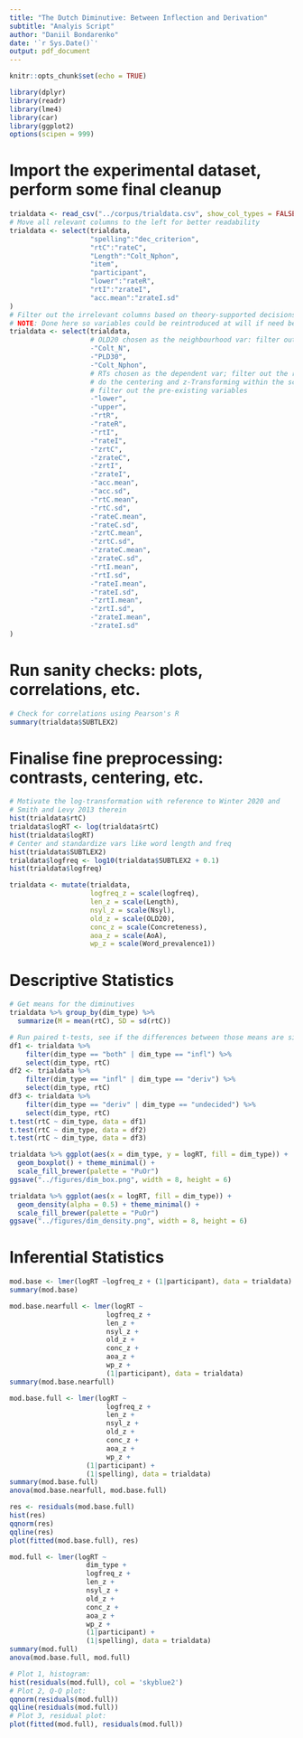 ```yaml
---
title: "The Dutch Diminutive: Between Inflection and Derivation"
subtitle: "Analyis Script"
author: "Daniil Bondarenko"
date: '`r Sys.Date()`'
output: pdf_document
---
```


```r
knitr::opts_chunk$set(echo = TRUE)
```

```r
library(dplyr)
library(readr)
library(lme4)
library(car)
library(ggplot2)
options(scipen = 999)
```

# Import the experimental dataset, perform some final cleanup
```r
trialdata <- read_csv("../corpus/trialdata.csv", show_col_types = FALSE)
# Move all relevant columns to the left for better readability
trialdata <- select(trialdata,
                    "spelling":"dec_criterion",
                    "rtC":"rateC",
                    "Length":"Colt_Nphon",
                    "item",
                    "participant",
                    "lower":"rateR",
                    "rtI":"zrateI",
                    "acc.mean":"zrateI.sd"
)
# Filter out the irrelevant columns based on theory-supported decisions
# NOTE: Done here so variables could be reintroduced at will if need be
trialdata <- select(trialdata,
                    # OLD20 chosen as the neighbourhood var: filter out the rest
                    -"Colt_N",
                    -"PLD30",
                    -"Colt_Nphon",
                    # RTs chosen as the dependent var; filter out the rest,
                    # do the centering and z-Transforming within the script;
                    # filter out the pre-existing variables
                    -"lower",
                    -"upper",
                    -"rtR",
                    -"rateR",
                    -"rtI",
                    -"rateI",
                    -"zrtC",
                    -"zrateC",
                    -"zrtI",
                    -"zrateI",
                    -"acc.mean",
                    -"acc.sd",
                    -"rtC.mean",
                    -"rtC.sd",
                    -"rateC.mean",
                    -"rateC.sd",
                    -"zrtC.mean",
                    -"zrtC.sd",
                    -"zrateC.mean",
                    -"zrateC.sd",
                    -"rtI.mean",
                    -"rtI.sd",
                    -"rateI.mean",
                    -"rateI.sd",
                    -"zrtI.mean",
                    -"zrtI.sd",
                    -"zrateI.mean",
                    -"zrateI.sd"
)
```

# Run sanity checks: plots, correlations, etc.
```r
# Check for correlations using Pearson's R
summary(trialdata$SUBTLEX2)
```

# Finalise fine preprocessing: contrasts, centering, etc.
```r
# Motivate the log-transformation with reference to Winter 2020 and
# Smith and Levy 2013 therein
hist(trialdata$rtC)
trialdata$logRT <- log(trialdata$rtC)
hist(trialdata$logRT)
# Center and standardize vars like word length and freq
hist(trialdata$SUBTLEX2)
trialdata$logfreq <- log10(trialdata$SUBTLEX2 + 0.1)
hist(trialdata$logfreq)

trialdata <- mutate(trialdata,
                    logfreq_z = scale(logfreq),
                    len_z = scale(Length),
                    nsyl_z = scale(Nsyl),
                    old_z = scale(OLD20),
                    conc_z = scale(Concreteness),
                    aoa_z = scale(AoA),
                    wp_z = scale(Word_prevalence1))
```

# Descriptive Statistics
```r
# Get means for the diminutives
trialdata %>% group_by(dim_type) %>% 
  summarize(M = mean(rtC), SD = sd(rtC))

# Run paired t-tests, see if the differences between those means are significant
df1 <- trialdata %>%
    filter(dim_type == "both" | dim_type == "infl") %>%
    select(dim_type, rtC)
df2 <- trialdata %>%
    filter(dim_type == "infl" | dim_type == "deriv") %>%
    select(dim_type, rtC)
df3 <- trialdata %>%
    filter(dim_type == "deriv" | dim_type == "undecided") %>%
    select(dim_type, rtC)
t.test(rtC ~ dim_type, data = df1)
t.test(rtC ~ dim_type, data = df2)
t.test(rtC ~ dim_type, data = df3)

trialdata %>% ggplot(aes(x = dim_type, y = logRT, fill = dim_type)) +
  geom_boxplot() + theme_minimal() +
  scale_fill_brewer(palette = "PuOr")
ggsave("../figures/dim_box.png", width = 8, height = 6)

trialdata %>% ggplot(aes(x = logRT, fill = dim_type)) +
  geom_density(alpha = 0.5) + theme_minimal() +
  scale_fill_brewer(palette = "PuOr")
ggsave("../figures/dim_density.png", width = 8, height = 6)
```

# Inferential Statistics
```r
mod.base <- lmer(logRT ~logfreq_z + (1|participant), data = trialdata)
summary(mod.base)

mod.base.nearfull <- lmer(logRT ~ 
                        logfreq_z +
                        len_z + 
                        nsyl_z +
                        old_z +
                        conc_z +
                        aoa_z +
                        wp_z + 
                        (1|participant), data = trialdata)
summary(mod.base.nearfull)

mod.base.full <- lmer(logRT ~ 
                        logfreq_z +
                        len_z + 
                        nsyl_z +
                        old_z +
                        conc_z +
                        aoa_z +
                        wp_z + 
                   (1|participant) +
                   (1|spelling), data = trialdata)
summary(mod.base.full)
anova(mod.base.nearfull, mod.base.full)

res <- residuals(mod.base.full)
hist(res)
qqnorm(res)
qqline(res)
plot(fitted(mod.base.full), res)

mod.full <- lmer(logRT ~ 
                   dim_type +
                   logfreq_z +
                   len_z + 
                   nsyl_z +
                   old_z +
                   conc_z +
                   aoa_z +
                   wp_z + 
                   (1|participant) +
                   (1|spelling), data = trialdata)
summary(mod.full)
anova(mod.base.full, mod.full)

# Plot 1, histogram:
hist(residuals(mod.full), col = 'skyblue2')
# Plot 2, Q-Q plot:
qqnorm(residuals(mod.full))
qqline(residuals(mod.full))
# Plot 3, residual plot:
plot(fitted(mod.full), residuals(mod.full))
```

